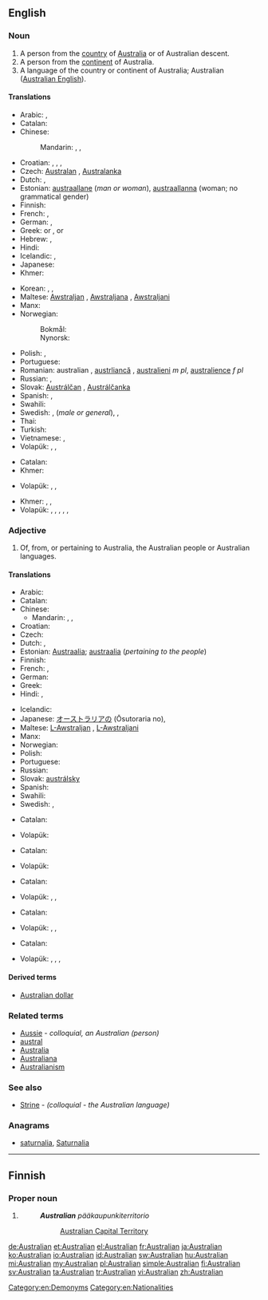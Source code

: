 ==English==

===Noun===
{{en-noun}}

# A person from the [[country]] of [[Australia]] or of Australian descent.
# A person from the [[continent]] of Australia.
# A language of the country or continent of Australia; Australian ([[Australian English]]).

====Translations====
{{trans-top|a person from the country of Australia or of Australian descent}}
* Arabic: {{t-|ar|أسترالي|m|tr='ustraaliy}}, {{t|ar|أسترالية|f|tr='ustraalíyya}}
* Catalan: {{t|ca|australià}}
* Chinese:
*: Mandarin: {{t-|cmn|澳大利亞人|sc=Hani}}, {{t-|cmn|澳大利亚人|tr=Aòdàlìyàrén|sc=Hani}}, {{t-|cmn|澳洲人|tr=Àozhōurén|sc=Hani}}
* Croatian: {{t-|hr|Australac|m|alt=Austrálac}}, {{t-|hr|Australka|f|alt=Aùstrālka}}, {{t-|hr|Australijanac|m|alt=Australijánac}}, {{t-|hr|Australijanka|f|alt=Australìjānka}}
* Czech: [[Australan]] {{m}}, [[Australanka]] {{f}}
* Dutch: {{t+|nl|Australiër|m}}, {{t-|nl|Australische|f}}
* Estonian: [[austraallane]] (''man or woman''), [[austraallanna]] (woman; no grammatical gender)
* Finnish: {{t+|fi|australialainen}}
* French: {{t+|fr|Australien|m}}, {{t+|fr|Australienne|f}}
* German: {{t+|de|Australier|m}}, {{t+|de|Australierin|f}}
* Greek: {{t+|el|Αυστραλός|m|tr=Afstralós}} or {{t+|el|Αυστραλέζος|m|tr=Afstralézos}}, {{t-|el|Αυστραλή|f|tr=Afstralí}} or {{t-|el|Αυστραλέζα|f|tr=Afstraléza}}
* Hebrew: {{t+|he|אוסטרלי|m|tr=ost'rali}}, {{t-|he|אוסטרלית|f|tr=ost'ralit}}
* Hindi: {{t|hi|आस्ट्रेलियन|tr=āsṭrēliyan|xs=Hindi}}
* Icelandic: {{t|is|Ástrali|m}}, {{t|is|Ástralíubúi|m}}
* Japanese: {{t-|ja|オーストラリア人|tr=Ōsutoraria-jin}}
* Khmer: {{t|km|ជនជាតិអូស្ត្រាលី|sc=Khmr|tr=chɔɔn chiet oostraalii}}
{{trans-mid}}
* Korean: {{t|ko|오스트레일리아 사람|tr=Oseuteureillia saram|sc=Hang}}, {{t|ko|호주 사람|tr=Hoju saram|sc=Hang}}, {{t|ko|오스트레일리아인|tr=Oseuteureillia-in|sc=Hang}}
* Maltese: [[Awstraljan]] {{m}}, [[Awstraljana]] {{f}}, [[Awstraljani]] {{p}}
* Manx: {{t-|gv|Austrailagh|xs=Manx}}
* Norwegian:
*: Bokmål: {{t+|no|australier|m}}
*: Nynorsk: {{t-|nn|australiar|m|xs=Norwegian Nynorsk}}
* Polish: {{t+|pl|Australijczyk|m}}, {{t+|pl|Australijka|f}}
* Portuguese: {{t+|pt|australiano}}
* Romanian: australian {{m}}, [[austrliancă]] {{f}}, [[australieni]] ''m pl'', [[australience]] ''f pl''
* Russian: {{t+|ru|австралиец|m|tr=avstralíjec}}, {{t+|ru|австралийка|f|tr=avstralíjka}}
* Slovak: [[Austrálčan]] {{m}}, [[Austrálčanka]] {{f}}
* Spanish: {{t+|es|australiano|m}}, {{t-|es|australiana|f}}
* Swahili: {{t|sw|waustralia|xs=Swahili}}
* Swedish: {{t|sv|australier}}, {{t|sv|australiensare}} (''male or general''), {{t|sv|australiensiska}}, {{t|sv|australiska}} {{f}}
* Thai: {{t|th|ชาวออสเตรเลีย|tr=chao ààwtdraelia}}
* Turkish: {{t|tr|Avustralyalı}}
* Vietnamese: {{t|vi|người Úc châu|xs=Vietnamese}}, {{t|vi|người Úc|xs=Vietnamese}}
* Volapük: {{qualifier|♂♀}} {{t|vo|Laustralänan}}, {{qualifier|♂}} {{t|vo|hi-Laustralänan}}, {{qualifier|♀}} {{t|vo|ji-Laustralänan}}
{{trans-bottom}}

{{trans-top|a person from the continent of Australia}}
* Catalan: {{t|ca|australià|m}}
* Khmer: {{t|km|ជនជាតិអូសេអានី|sc=Khmr|tr=chɔɔn chiet oosee’aanii}}
{{trans-mid}}
* Volapük: {{qualifier|♂♀}} {{t|vo|Stralopan}}, {{qualifier|♂}} {{t|vo|hi-Stralopan}}, {{qualifier|♀}} {{t|vo|ji-Stralopan}}
{{trans-bottom}}

{{trans-top|a language of the country or continent of Australia; Australian (Australian English)}}
* Khmer: {{t|km|អូស្ត្រាលី|sc=Khmr|tr=oostraalii}}, {{t|km|អូសេអានី|sc=Khmr|tr=oosee’aanii}}, {{t|km|ភាសាអង់គ្លេសអូស្ត្រាលី|sc=Khmr|tr=pʰiesaa ɑngkleih oostraalii}}
* Volapük: {{qualifier|Australia (country)}} {{t|vo|Laustralänapük}}, {{t|vo|Australia (continent)|alt=Stralopapük}}, {{qualifier|Australia (country) English}} {{t|vo|Laustraläna-Linglänapük}}, {{qualifier|Australian (country) English}} {{t|vo|Linglänapük Laustralänik}}, {{qualifier|Australia (continent) English}} {{t|vo|Stralopa-Linglänapük}}, {{qualifier|Australian (continent) English}} {{t|vo|Linglänapük Stralopik}}
{{trans-mid}}
{{trans-bottom}}

===Adjective===
{{en-adj|-}}

# Of, from, or pertaining to Australia, the Australian people or Australian languages.

====Translations====
{{trans-top|of or pertaining to Australia, the Australian people or languages}}
* Arabic: {{t-|ar|أسترالي|tr='ustraaliy}}
* Catalan: {{t|ca|australià}}
* Chinese:
** Mandarin: {{t-|cmn|澳大利亞|alt=澳大利亞的|sc=Hani}}, {{t-|cmn|澳大利亚|alt=澳大利亚的|tr=Aòdàlìyà de|sc=Hani}}, {{t-|cmn|澳|alt=澳-|tr=Aò-|sc=Hani}}
* Croatian: {{t-|hr|australski|alt=aùstrālskī}}
* Czech: {{t-|cs|australský|m}}
* Dutch: {{t+|nl|Australisch}}, {{t-|nl|Australische}}
* Estonian: [[Austraalia]]; [[austraalia]] (''pertaining to the people'')
* Finnish: {{t+|fi|australialainen}}
* French: {{t+|fr|australien|m}}, {{t+|fr|australienne|f}}
* German: {{t+|de|australisch}}
* Greek: {{t|el|αυστραλιανός|tr=afstralianós}}
* Hindi: {{t|hi|आस्ट्रेलियन|tr=āsṭrēliyan|xs=Hindi}}, {{t|hi|ऑस्ट्रेलियाई|tr=osṭreliyā'ī|sc=Deva}}
{{trans-mid}}
* Icelandic: {{t|is|ástralskur}}
* Japanese: [[オーストラリア]]の (Ōsutoraria no), {{t+|ja|豪|alt=豪-|tr=ごう-, Gō-}}
* Maltese: [[L-Awstraljan]] {{m}}, [[L-Awstraljani]] {{p}}
* Manx: {{t-|gv|Austrailagh|xs=Manx}}
* Norwegian: {{t-|no|australsk}}
* Polish: {{t+|pl|australijski|m}}
* Portuguese: {{t+|pt|australiano}}
* Russian: {{t+|ru|австралийский|tr=avstralíjskij}}
* Slovak: [[austrálsky]]
* Spanish: {{t+|es|australiano}}
* Swahili: {{t|sw|waustralia|xs=Swahili}}
* Swedish: {{t+|sv|australiensisk}}, {{t|sv|australisk}}
{{trans-bottom}}

{{trans-top|of or pertaining to the country of Australia}}
* Catalan: {{t|ca|australià}}
{{trans-mid}}
* Volapük: {{t|vo|Laustralänik}}
{{trans-bottom}}

{{trans-top|of or pertaining to the continent of Australia}}
* Catalan: {{t|ca|australià}}
{{trans-mid}}
* Volapük: {{t|vo|Stralopik}}
{{trans-bottom}}

{{trans-top|of or pertaining to a person (people) of the country of Australia}}
* Catalan: {{t|ca|australià}}
{{trans-mid}}
* Volapük: {{qualifier|♂♀}} {{t|vo|Laustralänanik}}, {{qualifier|♂}} {{t|vo|hi-Laustralänanik}}, {{qualifier|♀}} {{t|vo|ji-Laustralänanik}}
{{trans-bottom}}

{{trans-top|of or pertaining to a person (people) of the continent of Australia}}
* Catalan: {{t|ca|australià}}
{{trans-mid}}
* Volapük: {{qualifier|♂♀}} {{t|vo|Stralopanik}}, {{qualifier|♂}} {{t|vo|hi-Stralopanik}}, {{qualifier|♀}} {{t|vo|ji-Stralopanik}}
{{trans-bottom}}

{{trans-top|of or pertaining to a language (languages) of Australia (country or continent); Australian English}}
* Catalan: {{t|ca|australià}}
{{trans-mid}}
* Volapük: {{qualifier|country}} {{t|vo|Laustralänapükik}}, {{qualifier|continent}} {{t|vo|Stralopapükik}}, {{qualifier|Australia (country)}} {{t|vo|Laustraläna-Linglänapükik}}, {{qualifier|Australia (continent)}} {{t|vo|Stralopa-Linglänapükik}}
{{trans-bottom}}

====Derived terms====
* [[Australian dollar]]

===Related terms===
* [[Aussie]] - ''colloquial, an Australian (person)''
* [[austral]]
* [[Australia]]
* [[Australiana]]
* [[Australianism]]

===See also===
* [[Strine]] - ''(colloquial - the Australian language)''

===Anagrams===
* [[saturnalia#English|saturnalia]], [[Saturnalia#English|Saturnalia]]

[[Category:en:Demonyms]]
[[Category:en:Nationalities]]

----

==Finnish==

===Proper noun===
{{head|fi|proper noun form}}

# {{fi-form of|type=proper noun|case=genitive|pl=singular|[[Australia#Finnish|Australia]]}}
#: '''''Australian''' pääkaupunkiterritorio''
#:: [[Australian Capital Territory]]

[[de:Australian]]
[[et:Australian]]
[[el:Australian]]
[[fr:Australian]]
[[ja:Australian]]
[[ko:Australian]]
[[io:Australian]]
[[id:Australian]]
[[sw:Australian]]
[[hu:Australian]]
[[mi:Australian]]
[[my:Australian]]
[[pl:Australian]]
[[simple:Australian]]
[[fi:Australian]]
[[sv:Australian]]
[[ta:Australian]]
[[tr:Australian]]
[[vi:Australian]]
[[zh:Australian]]